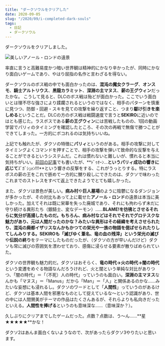 ```yaml
---
title: "ダークソウルをクリアした"
date: 2020-09-05
slug: "/2020/09/i-completed-dark-souls"
tags:
  - 日記
  - ダークソウル
---
```


ダークソウルをクリアしました。

![美しいアノール・ロンドの遠景](./dakuso.jpg)

率直に言うと高難易度かつ暗い世界観は精神的にかなり辛かったが、同時にかなり面白いゲームであり、やはり屈指の名作と言わざるを得ない。

ダークソウルのボス戦の中でも面白かったのは、**混沌の魔女クラーグ**、**オンスモ**、**騎士アルトリウス**、**黒龍カラミット**、**深淵の主マヌス**、**薪の王グウィン**だったかな。
こうして見ると、DLCのボス戦は殆どが面白かった。ここでいう面白いとは理不尽な強さにより蹂躙されるというのではなく、相手のパターンを慎重に見つつ、防御・回避・スキを見ての攻撃を繰り返すこと、つまり**駆け引きを楽しめる**ということだ。DLCの方のボス戦は戦闘速度で言うと**SEKIRO**に近いのではとも感じた。ラスボスである**薪の王グウィン**には苦戦したものの、1回の動画学習でパリィのタイミングを確認したところ、その次の再戦で無傷で勝つことができてしまった。一方的にボコれるのは気持ちいいね。

上記でも触れたが、ダクソの特徴に**パリィ**というのがある。相手の攻撃に対してタイミングよくコマンドを押すことで、相手の攻撃を弾いて致命的な反撃を与えることができるというシステムだ。これは慣れないと難しいが、慣れると本当に気持ちがいい。[前回の記事](https://zsupohs.netlify.app/2020/08/dark-souls)でも書いたが、**ﾄﾞｩｵｰﾝ...**というパリィ成功の響きに応じて**ｽﾞｶﾞｼｭｫﾝ!!!**という響きの反撃をする、これがうっとりする。特にラスボスの薪の王をこれで嵌めて一方的に嬲り殺しにできたのは、ダクソで味わったこれまでのストレスをすべて返上できたようでとても嬉しかった。

また、ダクソは景色が美しい。**病み村**や**巨人墓場**のように陰鬱になるダンジョンが多かったが、その対比もあって上に載せた**アノール・ロンド**の遠景は本当に美しかった。加えてそれは既に栄華を失った廃城であり、それにも拘わらず未だに守り続ける異形たち（銀騎士、変なデーモン）……**BLAME!**を彷彿とさせるそれらに気分が高揚したものだ。もちろん、**病み村**などはそれでそれでグロテスクな魅力があり、元は人間だったのかな？みたいな異形はその経緯を考えさせられたり、**混沌の廃都イザリス**なんかもかつての栄光や一族の物語を偲ばせられたりしてしんみりする。**SEKIRO**も「滅びゆく葦名、竜の血の残滓」という**栄光の滅び**や**伝説の終り**をテーマにしたものだったが、（ダクソの方が早いんだけど）ダクソも常に滅びの雰囲気を漂わせており、感傷に浸らせる要素が散りばめられていた。

ダクソの世界観も魅力的だ。ダクソはおそらく、**竜の時代→火の時代→闇の時代**という変遷をめぐる物語なんだろうけれど、火と闇という単純な対比がありつつ、「闇の時代」＝「（不死）人の時代」っていうのも面白い。**深淵の主マヌス**なんかも「マヌス」＝「Manus」だから「Man」＝「人」と関係あるのかな……みたいな妄想にも浸れるし。ダクソのワードとして「**人間性**」っていうのがあるけど、ダクソは基本人間を邪悪なものとして捉えているな～という認識があり、世の中には人間賛美がテーマの作品はたくさんあるが、それらよりも私向きだったといえる。**人間性を捧げる**というのも意味深な……（意味深か？）。

久しぶりにクリアまでしたゲームだった。点数？点数は、う～ん……**星★★★★★**かな！

ダクソ2はあんま面白くないようなので、次があったらダクソ3やりたいと思います。